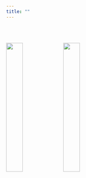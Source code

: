 ```yaml
---
title: ""
---
```


<br><br>

<!-- ![My better half](/Users/yotamshemtov/Dropbox/yotamshemtov.github.io/files/personal/paris.jpg){width=2in, height=4in}   -->

<!-- # ```{r pressure, echo=FALSE, fig.cap="A caption", out.width = '50%', fig.align = "center", fig.show = "hold"} -->
<!-- # knitr::include_graphics(c("/Users/yotamshemtov/Dropbox/yotamshemtov.github.io/files/personal/paris.jpg","/Users/yotamshemtov/Dropbox/yotamshemtov.github.io/files/personal/paris.jpg")) -->
<!-- # ``` -->


<img width="30%" src="/Users/yotamshemtov/Dropbox/yotamshemtov.github.io/files/personal/paris.jpg"/>
<img width="30%" src="/Users/yotamshemtov/Dropbox/yotamshemtov.github.io/files/personal/paris.jpg"/>
